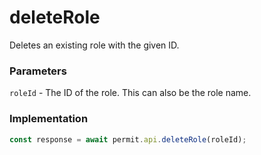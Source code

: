 # deleteRole

Deletes an existing role with the given ID.

### Parameters

`roleId` - The ID of the role. This can also be the role name. <br/>

### Implementation

```js
const response = await permit.api.deleteRole(roleId);
```
